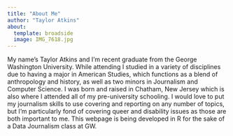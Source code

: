 ```yaml
---
title: "About Me"
author: "Taylor Atkins"
about:
  template: broadside
  image: IMG_7618.jpg
---
```


My name's Taylor Atkins and I'm recent graduate from the George Washington University. While attending I studied in a variety of disciplines due to having a major in American Studies, which functions as a blend of anthropology and history, as well as two minors in Journalism and Computer Science. I was born and raised in Chatham, New Jersey which is also where I attended all of my pre-university schooling. I would love to put my journalism skills to use covering and reporting on any number of topics, but I'm particularly fond of covering queer and disability issues as those are both important to me. This webpage is being developed in R for the sake of a Data Journalism class at GW.

